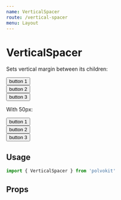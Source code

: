 ```yaml
---
name: VerticalSpacer
route: /vertical-spacer
menu: Layout
---
```



# VerticalSpacer

Sets vertical margin between its children:

<Playground>
  <VerticalSpacer>
    <div>
      <Button>button 1</Button>
    </div>
    <div>
      <Button>button 2</Button>
    </div>
    <div>
      <Button>button 3</Button>
    </div>
  </VerticalSpacer>
</Playground>

With 50px:

<Playground>
  <VerticalSpacer space={50}>
    <div>
      <Button>button 1</Button>
    </div>
    <div>
      <Button>button 2</Button>
    </div>
    <div>
      <Button>button 3</Button>
    </div>
  </VerticalSpacer>
</Playground>

## Usage

```js
import { VerticalSpacer } from 'polvokit'
```

## Props

<Props of={VerticalSpacer} />
